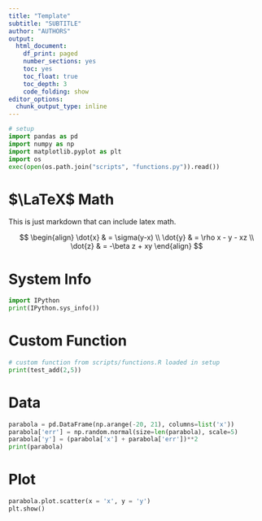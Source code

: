 ```yaml
---
title: "Template"
subtitle: "SUBTITLE"
author: "AUTHORS"
output:
  html_document: 
    df_print: paged
    number_sections: yes
    toc: yes
    toc_float: true
    toc_depth: 3
    code_folding: show
editor_options:
  chunk_output_type: inline
---
```


```python
# setup
import pandas as pd
import numpy as np
import matplotlib.pyplot as plt
import os
exec(open(os.path.join("scripts", "functions.py")).read())
```

# $\LaTeX$ Math

This is just markdown that can include latex math.

$$
\begin{align}
\dot{x} & = \sigma(y-x) \\
\dot{y} & = \rho x - y - xz \\
\dot{z} & = -\beta z + xy
\end{align}
$$

# System Info

```python
import IPython
print(IPython.sys_info())
```


# Custom Function

```python
# custom function from scripts/functions.R loaded in setup
print(test_add(2,5))
```

# Data

```python
parabola = pd.DataFrame(np.arange(-20, 21), columns=list('x'))
parabola['err'] = np.random.normal(size=len(parabola), scale=5)
parabola['y'] = (parabola['x'] + parabola['err'])**2
print(parabola)
```

# Plot

```python
parabola.plot.scatter(x = 'x', y = 'y')
plt.show()
```



